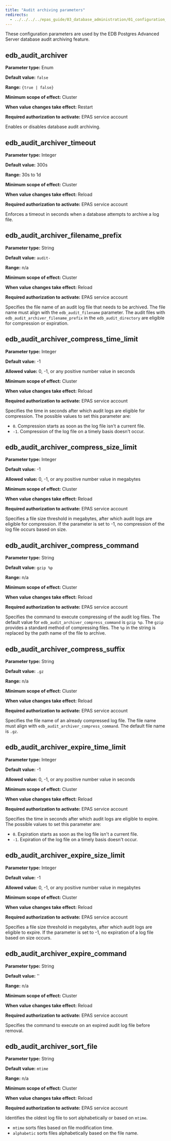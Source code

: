 ```yaml
---
title: "Audit archiving parameters"
redirects:
  - ../../../../epas_guide/03_database_administration/01_configuration_parameters/03_configuration_parameters_by_functionality/14_audit_archiver #generated for docs/epas/reorg-role-use-case-mode
---
```


<div id="audit_archiver" class="registered_link"></div>

These configuration parameters are used by the EDB Postgres Advanced Server database audit archiving feature.

## edb_audit_archiver

**Parameter type:** Enum

**Default value:** `false`

**Range:** `{true | false}`

**Minimum scope of effect:** Cluster

**When value changes take effect:** Restart

**Required authorization to activate:** EPAS service account

Enables or disables database audit archiving. 

## edb_audit_archiver_timeout

**Parameter type:** Integer

**Default value:** 300s

**Range:** 30s to 1d

**Minimum scope of effect:** Cluster

**When value changes take effect:** Reload

**Required authorization to activate:** EPAS service account

Enforces a timeout in seconds when a database attempts to archive a log file. 

## edb_audit_archiver_filename_prefix

**Parameter type:** String

**Default value:** `audit-`

**Range:** n/a

**Minimum scope of effect:** Cluster

**When value changes take effect:** Reload

**Required authorization to activate:** EPAS service account

Specifies the file name of an audit log file that needs to be archived. The file name must align with the `edb_audit_filename` parameter. The audit files with `edb_audit_archiver_filename_prefix` in the `edb_audit_directory` are eligible for compression or expiration.

## edb_audit_archiver_compress_time_limit

**Parameter type:** Integer

**Default value:** -1

**Allowed value:** 0, -1, or any positive number value in seconds

**Minimum scope of effect:** Cluster

**When value changes take effect:** Reload

**Required authorization to activate:** EPAS service account

Specifies the time in seconds after which audit logs are eligible for compression. The possible values to set this parameter are: 

-  `0`. Compression starts as soon as the log file isn't a current file. 
-  `-1`. Compression of the log file on a timely basis doesn't occur.

## edb_audit_archiver_compress_size_limit

**Parameter type:** Integer

**Default value:** -1

**Allowed value:** 0, -1, or any positive number value in megabytes

**Minimum scope of effect:** Cluster

**When value changes take effect:** Reload

**Required authorization to activate:** EPAS service account

Specifies a file size threshold in megabytes, after which audit logs are eligible for compression. If the parameter is set to -1, no compression of the log file occurs based on size.

## edb_audit_archiver_compress_command

**Parameter type:** String

**Default value:** `gzip %p`

**Range:** n/a

**Minimum scope of effect:** Cluster

**When value changes take effect:** Reload

**Required authorization to activate:** EPAS service account

Specifies the command to execute compressing of the audit log files. The default value for `edb_audit_archiver_compress_command` is `gzip %p`. The `gzip` provides a standard method of compressing files. The `%p` in the string is replaced by the path name of the file to archive.

## edb_audit_archiver_compress_suffix

**Parameter type:** String

**Default value:** `.gz`

**Range:** n/a

**Minimum scope of effect:** Cluster

**When value changes take effect:** Reload

**Required authorization to activate:** EPAS service account

Specifies the file name of an already compressed log file. The file name must align with `edb_audit_archiver_compress_command`. The default file name is `.gz`. 

## edb_audit_archiver_expire_time_limit

**Parameter type:** Integer

**Default value:** -1

**Allowed value:** 0, -1, or any positive number value in seconds

**Minimum scope of effect:** Cluster

**When value changes take effect:** Reload

**Required authorization to activate:** EPAS service account

Specifies the time in seconds after which audit logs are eligible to expire. The possible values to set this parameter are: 

-  `0`. Expiration starts as soon as the log file isn't a current file. 
-  `-1`. Expiration of the log file on a timely basis doesn't occur.

## edb_audit_archiver_expire_size_limit 

**Parameter type:** Integer

**Default value:** -1

**Allowed value:** 0, -1, or any positive number value in megabytes

**Minimum scope of effect:** Cluster

**When value changes take effect:** Reload

**Required authorization to activate:** EPAS service account

Specifies a file size threshold in megabytes, after which audit logs are eligible to expire. If the parameter is set to -1, no expiration of a log file based on size occurs.

## edb_audit_archiver_expire_command 

**Parameter type:** String

**Default value:** ''

**Range:** n/a

**Minimum scope of effect:** Cluster

**When value changes take effect:** Reload

**Required authorization to activate:** EPAS service account

Specifies the command to execute on an expired audit log file before removal.

## edb_audit_archiver_sort_file 

**Parameter type:** String

**Default value:** `mtime`

**Range:** n/a

**Minimum scope of effect:** Cluster

**When value changes take effect:** Reload

**Required authorization to activate:** EPAS service account

Identifies the oldest log file to sort alphabetically or based on `mtime`. 

-  `mtime` sorts files based on file modification time. 
-  `alphabetic` sorts files alphabetically based on the file name.
